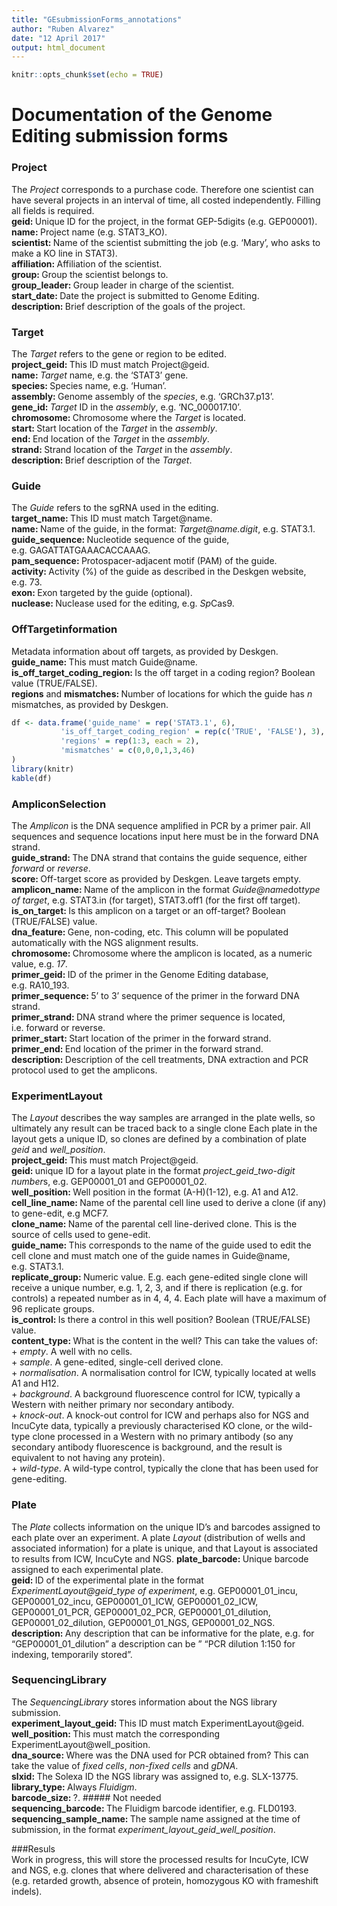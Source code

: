 ```yaml
---
title: "GEsubmissionForms_annotations"
author: "Ruben Alvarez"
date: "12 April 2017"
output: html_document
---
```


```r
knitr::opts_chunk$set(echo = TRUE)
```
[//]: Comments here

# Documentation of the Genome Editing submission forms  
### Project  
The *Project* corresponds to a purchase code. Therefore one scientist can have several projects in an interval of time, all costed independently. Filling all fields is required.  
**geid: ** Unique ID for the project, in the format GEP-5digits (e.g. GEP00001).  
**name: ** Project name (e.g. STAT3_KO).  
**scientist: ** Name of the scientist submitting the job (e.g. 'Mary', who asks to make a KO line in STAT3).  
**affiliation: ** Affiliation of the scientist.  
**group: ** Group the scientist belongs to.  
**group_leader: ** Group leader in charge of the scientist.  
**start_date: ** Date the project is submitted to Genome Editing.  
**description: ** Brief description of the goals of the project.  

### Target  
The *Target* refers to the gene or region to be edited.  
**project_geid: ** This ID must match Project@geid.  
**name: ** *Target* name, e.g. the 'STAT3' gene.  
**species: ** Species name, e.g. 'Human'.  
**assembly: ** Genome assembly of the *species*, e.g. 'GRCh37.p13'.  
**gene_id: ** *Target* ID in the *assembly*, e.g. 'NC_000017.10'.  
**chromosome: ** Chromosome where the *Target* is located.  
**start: ** Start location of the *Target* in the *assembly*.   
**end: ** End location of the *Target* in the *assembly*.   
**strand: ** Strand location of the *Target* in the *assembly*.   
**description: ** Brief description of the *Target*.  

### Guide  
The *Guide* refers to the sgRNA used in the editing.  
**target_name: ** This ID must match Target@name.  
**name: ** Name of the guide, in the format: *Target@name.digit*, e.g. STAT3.1.  
**guide_sequence: ** Nucleotide sequence of the guide, e.g. GAGATTATGAAACACCAAAG.  
**pam_sequence: ** Protospacer-adjacent motif (PAM) of the guide.  
**activity: ** Activity (%) of the guide as described in the Deskgen website, e.g. 73.  
**exon: ** Exon targeted by the guide (optional).  
**nuclease: ** Nuclease used for the editing, e.g. *Sp*Cas9.  

### OffTargetinformation  
Metadata information about off targets, as provided by Deskgen.  
**guide_name: ** This must match Guide@name.  
**is_off_target_coding_region: ** Is the off target in a coding region? Boolean value (TRUE/FALSE).  
**regions** and **mismatches: ** Number of locations for which the guide has *n* mismatches, as provided by Deskgen.  
```r
df <- data.frame('guide_name' = rep('STAT3.1', 6),
           'is_off_target_coding_region' = rep(c('TRUE', 'FALSE'), 3),
           'regions' = rep(1:3, each = 2),
           'mismatches' = c(0,0,0,1,3,46)
)
library(knitr)
kable(df)
```

### AmpliconSelection  
The *Amplicon* is the DNA sequence amplified in PCR by a primer pair. All sequences and sequence locations input here must be in the forward DNA strand.  
**guide_strand: ** The DNA strand that contains the guide sequence, either *forward* or *reverse*.  
**score: ** Off-target score as provided by Deskgen. Leave targets empty.  
**amplicon_name: ** Name of the amplicon in the format *Guide@name*dot*type of target*, e.g. STAT3.in (for target), STAT3.off1 (for the first off target).  
**is_on_target: ** Is this amplicon on a target or an off-target? Boolean (TRUE/FALSE) value.  
**dna_feature: ** Gene, non-coding, etc. This column will be populated automatically with the NGS alignment results.  
**chromosome: ** Chromosome where the amplicon is located, as a numeric value, e.g. *17*.  
**primer_geid: ** ID of the primer in the Genome Editing database, e.g. RA10_193.  
**primer_sequence: ** 5' to 3' sequence of the primer in the forward DNA strand.  
**primer_strand: ** DNA strand where the primer sequence is located, i.e. forward or reverse.  
**primer_start: ** Start location of the primer in the forward strand.  
**primer_end: ** End location of the primer in the forward strand.  
**description: ** Description of the cell treatments, DNA extraction and PCR protocol used to get the amplicons.  

### ExperimentLayout  
The *Layout* describes the way samples are arranged in the plate wells, so ultimately any result can be traced back to a single clone Each plate in the layout gets a unique ID, so clones are defined by a combination of plate *geid* and *well_position*.  
**project_geid: ** This must match Project@geid.  
**geid: ** unique ID for a layout plate in the format *project_geid*_*two-digit number*s, e.g. GEP00001_01 and GEP00001_02.  
**well_position: ** Well position in the format (A-H)(1-12), e.g. A1 and A12.  
**cell_line_name: ** Name of the parental cell line used to derive a clone (if any) to gene-edit, e.g MCF7.  
**clone_name: ** Name of the parental cell line-derived clone. This is the source of cells used to gene-edit.  
**guide_name: ** This corresponds to the name of the guide used to edit the cell clone and must match one of the guide names in Guide@name, e.g. STAT3.1.  
**replicate_group: ** Numeric value. E.g. each gene-edited single clone will receive a unique number, e.g. 1, 2, 3, and if there is replication (e.g. for controls) a repeated number as in 4, 4, 4. Each plate will have a maximum of 96 replicate groups.  
**is_control: ** Is there a control in this well position? Boolean (TRUE/FALSE) value.  
**content_type: ** What is the content in the well? This can take the values of:  
    + *empty*. A well with no cells.  
    + *sample*. A gene-edited, single-cell derived clone.  
    + *normalisation*. A normalisation control for ICW, typically located at wells A1 and H12.  
    + *background*. A background fluorescence control for ICW, typically a Western with neither primary nor secondary antibody.  
    + *knock-out*. A knock-out control for ICW and perhaps also for NGS and IncuCyte data, typically a previously characterised KO clone, or the wild-type clone processed in a Western with no primary antibody (so any secondary antibody fluorescence is background, and the result is equivalent to not having any protein).  
    + *wild-type*. A wild-type control, typically the clone that has been used for gene-editing.  

### Plate  
The *Plate* collects information on the unique ID's and barcodes assigned to each plate over an experiment. A plate *Layout* (distribution of wells and associated information) for a plate is unique, and that Layout is associated to results from ICW, IncuCyte and NGS.
**plate_barcode: ** Unique barcode assigned to each experimental plate.  
**geid: ** ID of the experimental plate in the format *ExperimentLayout@geid*_*type of experiment*, e.g. GEP00001_01_incu, GEP00001_02_incu, GEP00001_01_ICW, GEP00001_02_ICW, GEP00001_01_PCR, GEP00001_02_PCR, GEP00001_01_dilution, GEP00001_02_dilution, GEP00001_01_NGS, GEP00001_02_NGS.  
**description: ** Any description that can be informative for the plate, e.g. for "GEP00001_01_dilution" a description can be " "PCR dilution 1:150 for indexing, temporarily stored".  

### SequencingLibrary  
The *SequencingLibrary* stores information about the NGS library submission.  
**experiment_layout_geid: ** This ID must match ExperimentLayout@geid.  
**well_position: ** This must match the corresponding ExperimentLayout@well_position.  
**dna_source: ** Where was the DNA used for PCR obtained from? This can take the value of *fixed cells*, *non-fixed cells* and *gDNA*.  
**slxid: ** The Solexa ID the NGS library was assigned to, e.g. SLX-13775.  
**library_type: ** Always *Fluidigm*.  
**barcode_size: ** ?.  ##### Not needed  
**sequencing_barcode: ** The Fluidigm barcode identifier, e.g. FLD0193.  
**sequencing_sample_name: ** The sample name assigned at the time of submission, in the format *experiment_layout_geid*_*well_position*.  

###Resuls  
Work in progress, this will store the processed results for IncuCyte, ICW and NGS, e.g. clones that where delivered and characterisation of these (e.g. retarded growth, absence of protein, homozygous KO with frameshift indels).  